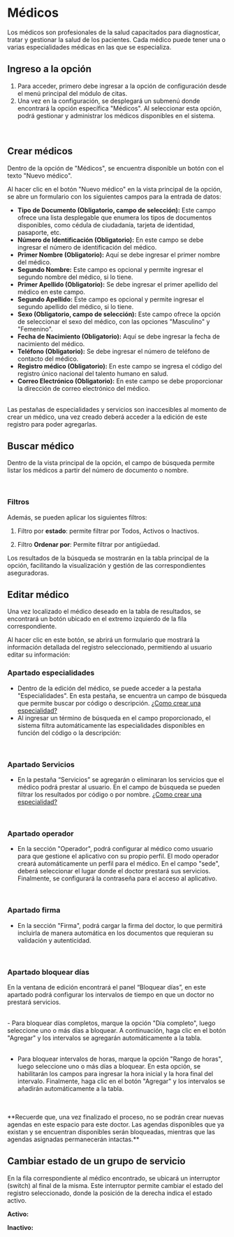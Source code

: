 
# Médicos

Los médicos son profesionales de la salud capacitados para diagnosticar, tratar y gestionar la salud de los pacientes. Cada médico puede tener una o varias especialidades médicas en las que se especializa.

## Ingreso a la opción 
1. Para acceder, primero debe ingresar a la opción de configuración desde el menú principal del módulo de citas.
2. Una vez en la configuración, se desplegará un submenú donde encontrará la opción específica "Médicos". Al seleccionar esta opción, podrá gestionar y administrar los médicos disponibles en el sistema.
<br />
<div className="contenedor-imagenes">
  <ImageZoom
    src="/medicos.webp"
    alt="Apartado de Médicos"
    width={800}
    height={300}
  />
</div>

## Crear médicos

Dentro de la opción de "Médicos", se encuentra disponible un botón con el texto "Nuevo médico". 
<br />
<div className="contenedor-imagenes">
  <ImageZoom
    src="/nuevoMedico.webp"
    alt="Nuevo medico"
    width={800}
    height={300}
  />
</div>

Al hacer clic en el botón "Nuevo médico" en la vista principal de la opción, se abre un formulario con los siguientes campos para la entrada de datos:

- **Tipo de Documento (Obligatorio, campo de selección):** Este campo ofrece una lista desplegable que enumera los tipos de documentos disponibles, como cédula de ciudadanía, tarjeta de identidad, pasaporte, etc.
- **Número de Identificación (Obligatorio):** En este campo se debe ingresar el número de identificación del médico.
- **Primer Nombre (Obligatorio):** Aquí se debe ingresar el primer nombre del médico.
- **Segundo Nombre:** Este campo es opcional y permite ingresar el segundo nombre del médico, si lo tiene.
- **Primer Apellido (Obligatorio):** Se debe ingresar el primer apellido del médico en este campo.
- **Segundo Apellido:** Este campo es opcional y permite ingresar el segundo apellido del médico, si lo tiene.
- **Sexo (Obligatorio, campo de selección):** Este campo ofrece la opción de seleccionar el sexo del médico, con las opciones "Masculino" y "Femenino".
- **Fecha de Nacimiento (Obligatorio):** Aquí se debe ingresar la fecha de nacimiento del médico.
- **Teléfono (Obligatorio):** Se debe ingresar el número de teléfono de contacto del médico.
- **Registro médico (Obligatorio):** En este campo se ingresa el código del registro único nacional del talento humano en salud.
- **Correo Electrónico (Obligatorio):** En este campo se debe proporcionar la dirección de correo electrónico del médico.

<br />
<div className="contenedor-imagenes">
  <ImageZoom
    src="/formularioMedico.webp"
    alt="Formulario medico"
    width={600}
    height={300}
  />
</div>
Las pestañas de especialidades y servicios son inaccesibles al momento de crear un médico, una vez creado deberá acceder a la edición de este registro para poder agregarlas.

## Buscar médico

Dentro de la vista principal de la opción, el campo de búsqueda permite listar los médicos a partir del número de documento o nombre.

<br />
<div className="contenedor-imagenes">
  <ImageZoom
    src="/buscarMedico.webp"
    alt="Buscar medico"
    width={700}
    height={300}
  />
</div>

### Filtros
Además, se pueden aplicar los siguientes filtros:

1. Filtro por **estado**: permite filtrar por Todos, Activos o Inactivos.

<div className="contenedor-imagenes">
  <ImageZoom
    src="/filtroEstadoMedico.webp"
    alt="Filtro por estado"
    width={700}
    height={300}
  />
</div>

2. Filtro **Ordenar por**: Permite filtrar por antigüedad.

<div className="contenedor-imagenes">
  <ImageZoom
    src="/filtroOrdenarMedico.webp"
    alt="Filtro ordenar por"
    width={700}
    height={300}
  />
</div>

Los resultados de la búsqueda se mostrarán en la tabla principal de la opción, facilitando la visualización y gestión de las correspondientes aseguradoras.

## Editar médico

Una vez localizado el médico deseado en la tabla de resultados, se encontrará un botón ubicado en el extremo izquierdo de la fila correspondiente.
<br />
<div className="contenedor-imagenes">
  <ImageZoom
    src="/editarMedico.webp"
    alt="Botón editar medico"
    width={700}
    height={300}
  />
</div>

Al hacer clic en este botón, se abrirá un formulario que mostrará la información detallada del registro seleccionado, permitiendo al usuario editar su información:
<br />
<div className="contenedor-imagenes">
  <ImageZoom
    src="/formularioEditarMedico.webp"
    alt="Formulario para editar el medico"
    width={600}
    height={300}
  />
</div>


### Apartado especialidades
- Dentro de la edición del médico, se puede acceder a la pestaña "Especialidades". En esta pestaña, se encuentra un campo de búsqueda que permite buscar por código o descripción.
[¿Como crear una especialidad?](/moduloGestionCitas/configuracion/especialidades)
- Al ingresar un término de búsqueda en el campo proporcionado, el sistema filtra automáticamente las especialidades disponibles en función del código o la descripción:

<br />
<div className="contenedor-imagenes">
  <ImageZoom
    src="/medicoApartadoEspecialidad.webp"
    alt="Apartado especialidad"
    width={600}
    height={300}
  />
</div>

### Apartado Servicios
- En la pestaña “Servicios” se agregarán o eliminaran los servicios que el médico podrá prestar al usuario. En el campo de búsqueda se pueden filtrar los resultados por código o por nombre. 
[¿Como crear una especialidad?](/moduloGestionCitas/configuracion/servicios)

<br />
<div className="contenedor-imagenes">
  <ImageZoom
    src="/medicoApartadoServicios.webp"
    alt="Apartado servicio"
    width={600}
    height={300}
  />
</div>

### Apartado operador
- En la sección "Operador", podrá configurar al médico como usuario para que gestione el aplicativo con su propio perfil. El modo operador creará automáticamente un perfil para el médico. En el campo "sede", deberá seleccionar el lugar donde el doctor prestará sus servicios. Finalmente, se configurará la contraseña para el acceso al aplicativo.

<br />
<div className="contenedor-imagenes">
  <ImageZoom
    src="/medicoApartadoOperador.webp"
    alt="Apartado operador"
    width={600}
    height={300}
  />
</div>

### Apartado firma
- En la sección "Firma", podrá cargar la firma del doctor, lo que permitirá incluirla de manera automática en los documentos que requieran su validación y autenticidad.
<br />
<div className="contenedor-imagenes">
  <ImageZoom
    src="/medicoApartadoFirma.webp"
    alt="Apartado firma"
    width={600}
    height={300}
  />
</div>

### Apartado bloquear días
En la ventana de edición encontrará el panel “Bloquear días”, en este apartado podrá configurar los intervalos de tiempo en que un doctor no prestará servicios.

<br />
<div className="contenedor-imagenes">
  <ImageZoom
    src="/medicoApartaddoBloqDias.webp"
    alt="Apartado bloqueo días"
    width={600}
    height={300}
  />
</div>
- Para bloquear días completos, marque la opción "Día completo", luego seleccione uno o más días a bloquear. A continuación, haga clic en el botón "Agregar" y los intervalos se agregarán automáticamente a la tabla.
<br />
<div className="contenedor-imagenes">
  <ImageZoom
    src="/diaCompleto.webp"
    alt="Boton para bloquear dia completo"
    width={600}
    height={300}
  />
</div>

<br />
<div className="contenedor-imagenes">
  <ImageZoom
    src="/diasBloqueados.webp"
    alt="lista de días bloqueados"
    width={600}
    height={300}
  />
</div>

- Para bloquear intervalos de horas, marque la opción "Rango de horas", luego seleccione uno o más días a bloquear. En esta opción, se habilitarán los campos para ingresar la hora inicial y la hora final del intervalo. Finalmente, haga clic en el botón "Agregar" y los intervalos se añadirán automáticamente a la tabla.
<br />
<div className="contenedor-imagenes">
  <ImageZoom
    src="/rangoHoras.webp"
    alt="boton rango de horas"
    width={600}
    height={300}
  />
</div>
<br />
<div className="contenedor-imagenes">
  <ImageZoom
    src="/rangosBloqueados.webp"
    alt="Rango de horas bloqueadas"
    width={600}
    height={300}
  />
</div>  
**Recuerde que, una vez finalizado el proceso, no se podrán crear nuevas agendas en este espacio para este doctor. Las agendas disponibles que ya existan y se encuentran disponibles serán bloqueadas, mientras que las agendas asignadas permanecerán intactas.**

## Cambiar estado de un grupo de servicio

En la fila correspondiente al médico encontrado, se ubicará un interruptor (switch) al final de la misma. Este interruptor permite cambiar el estado del registro seleccionado, donde la posición de la derecha indica el estado activo.

**Activo:**
<br />
<div className="contenedor-imagenes">
  <ImageZoom
    src="/medicoActivo.webp"
    alt="Interruptor de medico activo"
    width={800}
    height={300}
  />
</div>

**Inactivo:**
<br />
<div className="contenedor-imagenes">
  <ImageZoom
    src="/medicoInactivo.webp"
    alt="Interruptor de medico inactivo"
    width={800}
    height={300}
  />
</div>